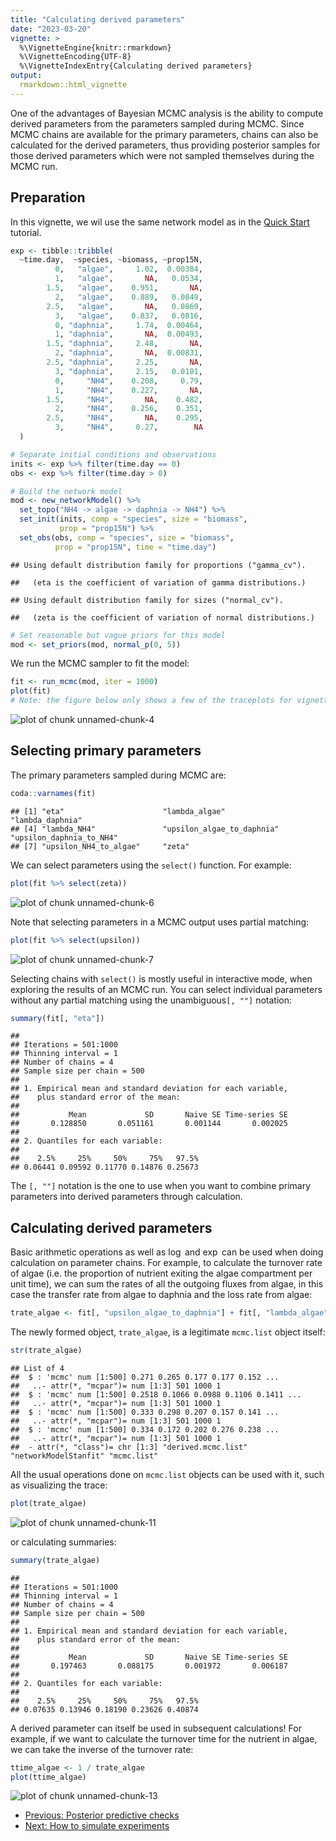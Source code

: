 ```yaml
---
title: "Calculating derived parameters"
date: "2023-03-20"
vignette: >
  %\VignetteEngine{knitr::rmarkdown}
  %\VignetteEncoding{UTF-8}
  %\VignetteIndexEntry{Calculating derived parameters}
output:
  rmarkdown::html_vignette
---
```




One of the advantages of Bayesian MCMC analysis is the ability to compute derived parameters from the parameters sampled during MCMC. Since MCMC chains are available for the primary parameters, chains can also be calculated for the derived parameters, thus providing posterior samples for those derived parameters which were not sampled themselves during the MCMC run.

## Preparation

In this vignette, we wil use the same network model as in the [Quick Start](tutorial-010-quick-start.html) tutorial.


```r
exp <- tibble::tribble(
  ~time.day,  ~species, ~biomass, ~prop15N,
          0,   "algae",     1.02,  0.00384,
          1,   "algae",       NA,   0.0534,
        1.5,   "algae",    0.951,       NA,
          2,   "algae",    0.889,   0.0849,
        2.5,   "algae",       NA,   0.0869,
          3,   "algae",    0.837,   0.0816,
          0, "daphnia",     1.74,  0.00464,
          1, "daphnia",       NA,  0.00493,
        1.5, "daphnia",     2.48,       NA,
          2, "daphnia",       NA,  0.00831,
        2.5, "daphnia",     2.25,       NA,
          3, "daphnia",     2.15,   0.0101,
          0,     "NH4",    0.208,     0.79,
          1,     "NH4",    0.227,       NA,
        1.5,     "NH4",       NA,    0.482,
          2,     "NH4",    0.256,    0.351,
        2.5,     "NH4",       NA,    0.295,
          3,     "NH4",     0.27,        NA
  )

# Separate initial conditions and observations
inits <- exp %>% filter(time.day == 0)
obs <- exp %>% filter(time.day > 0)

# Build the network model
mod <- new_networkModel() %>%
  set_topo("NH4 -> algae -> daphnia -> NH4") %>%
  set_init(inits, comp = "species", size = "biomass",
           prop = "prop15N") %>%
  set_obs(obs, comp = "species", size = "biomass",
          prop = "prop15N", time = "time.day")
```

```
## Using default distribution family for proportions ("gamma_cv").
```

```
##   (eta is the coefficient of variation of gamma distributions.)
```

```
## Using default distribution family for sizes ("normal_cv").
```

```
##   (zeta is the coefficient of variation of normal distributions.)
```

```r
# Set reasonable but vague priors for this model
mod <- set_priors(mod, normal_p(0, 5))
```

We run the MCMC sampler to fit the model:


```r
fit <- run_mcmc(mod, iter = 1000)
plot(fit)
# Note: the figure below only shows a few of the traceplots for vignette concision
```

<img src="figures/z-fig-110-unnamed-chunk-4-1.jpeg" alt="plot of chunk unnamed-chunk-4" style="display: block; margin: auto;" />

## Selecting primary parameters

The primary parameters sampled during MCMC are:


```r
coda::varnames(fit)
```

```
## [1] "eta"                      "lambda_algae"             "lambda_daphnia"          
## [4] "lambda_NH4"               "upsilon_algae_to_daphnia" "upsilon_daphnia_to_NH4"  
## [7] "upsilon_NH4_to_algae"     "zeta"
```

We can select parameters using the `select()` function. For example:


```r
plot(fit %>% select(zeta))
```

<img src="figures/z-fig-110-unnamed-chunk-6-1.jpeg" alt="plot of chunk unnamed-chunk-6" style="display: block; margin: auto;" />

Note that selecting parameters in a MCMC output uses partial matching:


```r
plot(fit %>% select(upsilon))
```

<img src="figures/z-fig-110-unnamed-chunk-7-1.jpeg" alt="plot of chunk unnamed-chunk-7" style="display: block; margin: auto;" />

Selecting chains with `select()` is mostly useful in interactive mode, when exploring the results of an MCMC run. You can select individual parameters without any partial matching using the unambiguous`[, ""]` notation:


```r
summary(fit[, "eta"])
```

```
## 
## Iterations = 501:1000
## Thinning interval = 1 
## Number of chains = 4 
## Sample size per chain = 500 
## 
## 1. Empirical mean and standard deviation for each variable,
##    plus standard error of the mean:
## 
##           Mean             SD       Naive SE Time-series SE 
##       0.128850       0.051161       0.001144       0.002025 
## 
## 2. Quantiles for each variable:
## 
##    2.5%     25%     50%     75%   97.5% 
## 0.06441 0.09592 0.11770 0.14876 0.25673
```

The `[, ""]` notation is the one to use when you want to combine primary parameters into derived parameters through calculation.

## Calculating derived parameters

Basic arithmetic operations as well as $\log$ and $\exp$ can be used when doing calculation on parameter chains. For example, to calculate the turnover rate of algae (i.e. the proportion of nutrient exiting the algae compartment per unit time), we can sum the rates of all the outgoing fluxes from algae, in this case the transfer rate from algae to daphnia and the loss rate from algae:


```r
trate_algae <- fit[, "upsilon_algae_to_daphnia"] + fit[, "lambda_algae"]
```

The newly formed object, `trate_algae`, is a legitimate `mcmc.list` object itself:


```r
str(trate_algae)
```

```
## List of 4
##  $ : 'mcmc' num [1:500] 0.271 0.265 0.177 0.177 0.152 ...
##   ..- attr(*, "mcpar")= num [1:3] 501 1000 1
##  $ : 'mcmc' num [1:500] 0.2518 0.1066 0.0988 0.1106 0.1411 ...
##   ..- attr(*, "mcpar")= num [1:3] 501 1000 1
##  $ : 'mcmc' num [1:500] 0.333 0.298 0.207 0.157 0.141 ...
##   ..- attr(*, "mcpar")= num [1:3] 501 1000 1
##  $ : 'mcmc' num [1:500] 0.334 0.172 0.202 0.276 0.238 ...
##   ..- attr(*, "mcpar")= num [1:3] 501 1000 1
##  - attr(*, "class")= chr [1:3] "derived.mcmc.list" "networkModelStanfit" "mcmc.list"
```

All the usual operations done on `mcmc.list` objects can be used with it, such as visualizing the trace:


```r
plot(trate_algae)
```

<img src="figures/z-fig-110-unnamed-chunk-11-1.jpeg" alt="plot of chunk unnamed-chunk-11" style="display: block; margin: auto;" />

or calculating summaries:


```r
summary(trate_algae)
```

```
## 
## Iterations = 501:1000
## Thinning interval = 1 
## Number of chains = 4 
## Sample size per chain = 500 
## 
## 1. Empirical mean and standard deviation for each variable,
##    plus standard error of the mean:
## 
##           Mean             SD       Naive SE Time-series SE 
##       0.197463       0.088175       0.001972       0.006187 
## 
## 2. Quantiles for each variable:
## 
##    2.5%     25%     50%     75%   97.5% 
## 0.07635 0.13946 0.18190 0.23626 0.40874
```

A derived parameter can itself be used in subsequent calculations! For example, if we want to calculate the turnover time for the nutrient in algae, we can take the inverse of the turnover rate:


```r
ttime_algae <- 1 / trate_algae
plot(ttime_algae)
```

<img src="figures/z-fig-110-unnamed-chunk-13-1.jpeg" alt="plot of chunk unnamed-chunk-13" style="display: block; margin: auto;" />

<nav aria-label="Page navigation">
 <ul class="pagination justify-content-end">
  <li class="page-item"><a class="page-link" href="tutorial-100-posterior-predictive-checks.html">Previous: Posterior predictive checks</a></li>
  <li class="page-item"><a class="page-link" href="tutorial-120-howto-simulations.html">Next: How to simulate experiments</a></li>
 </ul>
</nav>
